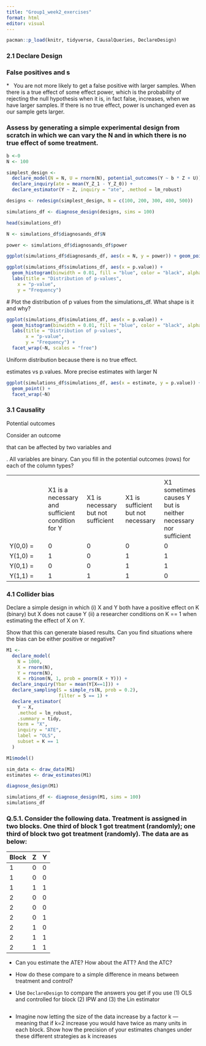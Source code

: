 ---
title: "Group1_week2_exercises"
format: html
editor: visual
---

```{r setup, include=FALSE}
pacman::p_load(knitr, tidyverse, CausalQueries, DeclareDesign)
```

### 2.1 Declare Design

### False positives and s

\*   You are not more likely to get a false positive with larger samples. When there is a true effect of some effect power, which is the probability of rejecting the null hypothesis when it is, in fact false, increases, when we have larger samples. If there is no true effect, power is unchanged even as our sample gets larger.

### Assess by generating a simple experimental design from scratch in which we can vary the N and in which there is no true effect of some treatment.

```{r}
b <-0
N <- 100

simplest_design <- 
  declare_model(N = N, U = rnorm(N), potential_outcomes(Y ~ b * Z + U)) + declare_assignment(Z = simple_ra(N), Y = reveal_outcomes(Y ~ Z)) + 
  declare_inquiry(ate = mean(Y_Z_1 - Y_Z_0)) + 
  declare_estimator(Y ~ Z, inquiry = "ate", .method = lm_robust)

designs <- redesign(simplest_design, N = c(100, 200, 300, 400, 500))

simulations_df <- diagnose_design(designs, sims = 100)

head(simulations_df)

N <- simulations_df$diagnosands_df$N

power <- simulations_df$diagnosands_df$power

ggplot(simulations_df$diagnosands_df, aes(x = N, y = power)) + geom_point()
```

```{r}
ggplot(simulations_df$simulations_df, aes(x = p.value)) +
  geom_histogram(binwidth = 0.01, fill = "blue", color = "black", alpha = 0.7) +
  labs(title = "Distribution of p-values",
   	x = "p-value",
   	y = "Frequency")
```

\# Plot the distribution of p values from the simulations_df. What shape is it and why?

```{r}
ggplot(simulations_df$simulations_df, aes(x = p.value)) +
  geom_histogram(binwidth = 0.01, fill = "blue", color = "black", alpha = 0.7) +
  labs(title = "Distribution of p-values",
       x = "p-value",
       y = "Frequency") +
  facet_wrap(~N, scales = "free")
```

Uniform distribution because there is no true effect.

estimates vs p.values. More precise estimates with larger N

```{r}
ggplot(simulations_df$simulations_df, aes(x = estimate, y = p.value)) +
  geom_point() +
  facet_wrap(~N)
```

### 3.1 Causality

Potential outcomes

Consider an outcome

that can be affected by two variables and

. All variables are binary. Can you fill in the potential outcomes (rows) for each of the column types?

|          |                                                  |                                    |                                    |                                                               |
|---------------|---------------|---------------|---------------|---------------|
|          |                                                  |                                    |                                    |                                                               |
|          | X1 is a necessary and sufficient condition for Y | X1 is necessary but not sufficient | X1 is sufficient but not necessary | X1 sometimes causes Y but is neither necessary nor sufficient |
| Y(0,0) = | 0                                                | 0                                  | 0                                  | 0                                                             |
| Y(1,0) = | 1                                                | 0                                  | 1                                  | 1                                                             |
| Y(0,1) = | 0                                                | 0                                  | 1                                  | 1                                                             |
| Y(1,1) = | 1                                                | 1                                  | 1                                  | 0                                                             |

### 4.1 **Collider bias**

Declare a simple design in which (i) X and Y both have a positive effect on K (binary) but X does not cause Y (ii) a researcher conditions on K == 1 when estimating the effect of X on Y.

Show that this can generate biased results. Can you find situations where the bias can be either positive or negative?

```{r}
M1 <- 
  declare_model(
    N = 1000, 
    X = rnorm(N),
    Y = rnorm(N),
    K = rbinom(N, 1, prob = pnorm(X + Y))) +
  declare_inquiry(Ybar = mean(Y[X==1])) +
  declare_sampling(S = simple_rs(N, prob = 0.2), 
                   filter = S == 1) +
  declare_estimator(
    Y ~ X,
    .method = lm_robust,
    .summary = tidy,
    term = "X",
    inquiry = "ATE",
    label = "OLS",
    subset = K == 1
  )

M1$model()

sim_data <- draw_data(M1)
estimates <- draw_estimates(M1)

diagnose_design(M1)

simulations_df <- diagnose_design(M1, sims = 100)
simulations_df

```

### Q.5.1. Consider the following data. Treatment is assigned in two blocks. One  third of block 1 got treatment (randomly); one third of block two got  treatment (randomly). The data are as below:

| Block | Z   | Y   |
|-------|-----|-----|
| 1     | 0   | 0   |
| 1     | 0   | 0   |
| 1     | 1   | 1   |
| 2     | 0   | 0   |
| 2     | 0   | 0   |
| 2     | 0   | 1   |
| 2     | 1   | 0   |
| 2     | 1   | 1   |
| 2     | 1   | 1   |

-   Can you estimate the ATE? How about the ATT? And the ATC?

-   How do these compare to a simple difference in means between treatment and control?

-   Use `DeclareDesign` to compare the answers you get if you use (1) OLS and controlled for block (2) IPW and (3) the Lin estimator

    ```{r}

    ```

-   Imagine now letting the size of the data increase by a factor k --- meaning that if k=2 increase you would have twice as many units in each block. Show how the precision of your estimates changes under these different strategies as k increases

    ```{r}

    ```
